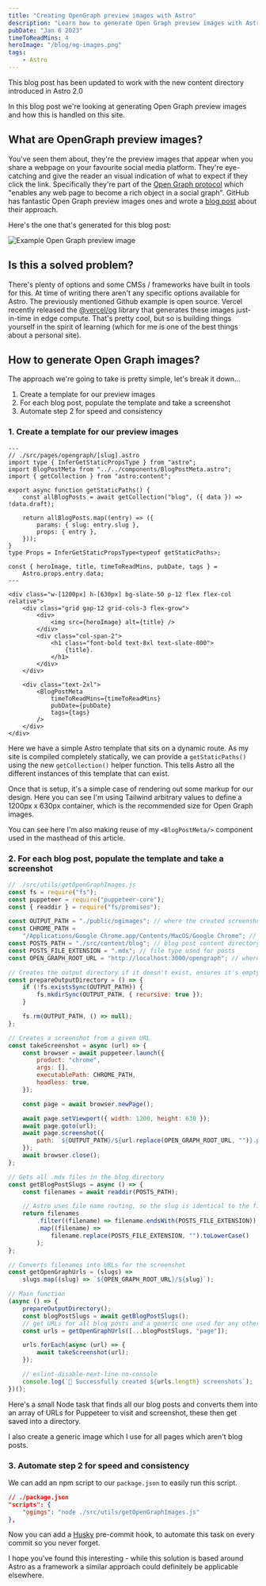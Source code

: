 ```yaml
---
title: "Creating OpenGraph preview images with Astro"
description: "Learn how to generate Open Graph preview images with Astro"
pubDate: "Jan 6 2023"
timeToReadMins: 4
heroImage: "/blog/og-images.png"
tags:
    - Astro
---
```



<Callout>
    This blog post has been updated to work with the new content directory
    introduced in Astro 2.0
</Callout>

In this blog post we're looking at generating Open Graph preview images and how
this is handled on this site.

## What are OpenGraph preview images?

You've seen them about, they're the preview images that appear when you share a
webpage on your favourite social media platform. They're eye-catching and give
the reader an visual indication of what to expect if they click the link.
Specifically they're part of the [Open Graph protocol](https://ogp.me/) which
"enables any web page to become a rich object in a social graph". GitHub has
fantastic Open Graph preview images ones and wrote a
[blog post](https://github.blog/2021-06-22-framework-building-open-graph-images/)
about their approach.

Here's the one that's generated for this blog post:

![Example Open Graph preview image](/ogimages/generate-open-graph-images-with-astro.png)

## Is this a solved problem?

There's plenty of options and some CMSs / frameworks have built in tools for
this. At time of writing there aren't any specific options available for Astro.
The previously mentioned Github example is open source. Vercel recently released
the
[@vercel/og](https://vercel.com/blog/introducing-vercel-og-image-generation-fast-dynamic-social-card-images)
library that generates these images just-in-time in edge compute. That's pretty
cool, but so is building things yourself in the spirit of learning (which for me
is one of the best things about a personal site).

## How to generate Open Graph images?

The approach we're going to take is pretty simple, let's break it down...

1. Create a template for our preview images
2. For each blog post, populate the template and take a screenshot
3. Automate step 2 for speed and consistency

### 1. Create a template for our preview images

```astro
---
// ./src/pages/opengraph/[slug].astro
import type { InferGetStaticPropsType } from "astro";
import BlogPostMeta from "../../components/BlogPostMeta.astro";
import { getCollection } from "astro:content";

export async function getStaticPaths() {
    const allBlogPosts = await getCollection("blog", ({ data }) => !data.draft);

    return allBlogPosts.map((entry) => ({
        params: { slug: entry.slug },
        props: { entry },
    }));
}
type Props = InferGetStaticPropsType<typeof getStaticPaths>;

const { heroImage, title, timeToReadMins, pubDate, tags } =
    Astro.props.entry.data;
---

<div class="w-[1200px] h-[630px] bg-slate-50 p-12 flex flex-col relative">
    <div class="grid gap-12 grid-cols-3 flex-grow">
        <div>
            <img src={heroImage} alt={title} />
        </div>
        <div class="col-span-2">
            <h1 class="font-bold text-8xl text-slate-800">
                {title}.
            </h1>
        </div>
    </div>

    <div class="text-2xl">
        <BlogPostMeta
            timeToReadMins={timeToReadMins}
            pubDate={pubDate}
            tags={tags}
        />
    </div>
</div>
```

Here we have a simple Astro template that sits on a dynamic route. As my site is
compiled completely statically, we can provide a `getStaticPaths()` using the
new `getCollection()` helper function. This tells Astro all the different
instances of this template that can exist.

Once that is setup, it's a simple case of rendering out some markup for our
design. Here you can see I'm using Tailwind arbitrary values to define a 1200px
x 630px container, which is the recommended size for Open Graph images.

You can see here I'm also making reuse of my `<BlogPostMeta/>` component used in
the masthead of this article.

### 2. For each blog post, populate the template and take a screenshot

```js
// ./src/utils/getOpenGraphImages.js
const fs = require("fs");
const puppeteer = require("puppeteer-core");
const { readdir } = require("fs/promises");

const OUTPUT_PATH = "./public/ogimages"; // where the created screenshots will go
const CHROME_PATH =
    "/Applications/Google Chrome.app/Contents/MacOS/Google Chrome"; // Chrome on your local machine
const POSTS_PATH = "./src/content/blog"; // blog post content directory
const POSTS_FILE_EXTENSION = ".mdx"; // file type used for posts
const OPEN_GRAPH_ROOT_URL = "http://localhost:3000/opengraph"; // where are we rendering the OGImages?

// Creates the output directory if it doesn't exist, ensures it's empty
const prepareOutputDirectory = () => {
    if (!fs.existsSync(OUTPUT_PATH)) {
        fs.mkdirSync(OUTPUT_PATH, { recursive: true });
    }

    fs.rm(OUTPUT_PATH, () => null);
};

// Creates a screenshot from a given URL
const takeScreenshot = async (url) => {
    const browser = await puppeteer.launch({
        product: "chrome",
        args: [],
        executablePath: CHROME_PATH,
        headless: true,
    });

    const page = await browser.newPage();

    await page.setViewport({ width: 1200, height: 630 });
    await page.goto(url);
    await page.screenshot({
        path: `${OUTPUT_PATH}/${url.replace(OPEN_GRAPH_ROOT_URL, "")}.png`,
    });
    await browser.close();
};

// Gets all .mdx files in the blog directory
const getBlogPostSlugs = async () => {
    const filenames = await readdir(POSTS_PATH);

    // Astro uses file name routing, so the slug is identical to the file name, minus the file extension
    return filenames
        .filter((filename) => filename.endsWith(POSTS_FILE_EXTENSION))
        .map((filename) =>
            filename.replace(POSTS_FILE_EXTENSION, "").toLowerCase()
        );
};

// Converts filenames into URLs for the screenshot
const getOpenGraphUrls = (slugs) =>
    slugs.map((slug) => `${OPEN_GRAPH_ROOT_URL}/${slug}`);

// Main function
(async () => {
    prepareOutputDirectory();
    const blogPostSlugs = await getBlogPostSlugs();
    // get URLs for all blog posts and a generic one used for any other page on the site
    const urls = getOpenGraphUrls([...blogPostSlugs, "page"]);

    urls.forEach(async (url) => {
        await takeScreenshot(url);
    });

    // eslint-disable-next-line no-console
    console.log(`📸 Successfully created ${urls.length} screenshots`);
})();
```

Here's a small Node task that finds all our blog posts and converts them into an
array of URLs for Puppeteer to visit and screenshot, these then get saved into a
directory.

I also create a generic image which I use for all pages which aren't blog posts.

### 3. Automate step 2 for speed and consistency

We can add an npm script to our `package.json` to easily run this script.

```json
// ./package.json
"scripts": {
    "ogimgs": "node ./src/utils/getOpenGraphImages.js"
},
```

Now you can add a [Husky](https://typicode.github.io/husky/#/) pre-commit hook,
to automate this task on every commit so you never forget.

I hope you've found this interesting - while this solution is based around Astro
as a framework a similar approach could definitely be applicable elsewhere.
